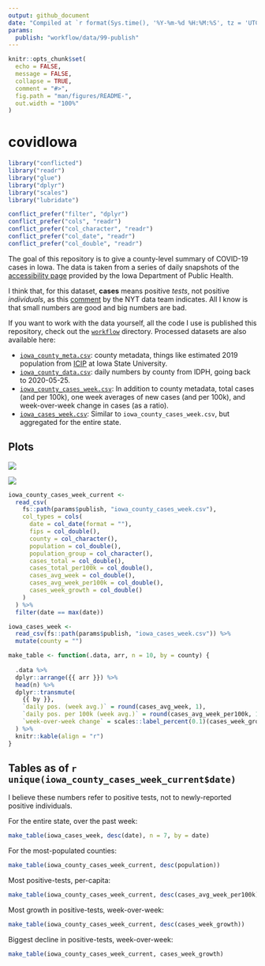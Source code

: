 ```yaml
---
output: github_document
date: "Compiled at `r format(Sys.time(), '%Y-%m-%d %H:%M:%S', tz = 'UTC')` UTC"
params:
  publish: "workflow/data/99-publish"
---
```


<!-- README.md is generated from README.Rmd. Please edit that file -->

```r
knitr::opts_chunk$set(
  echo = FALSE,
  message = FALSE,
  collapse = TRUE,
  comment = "#>",
  fig.path = "man/figures/README-",
  out.width = "100%"
)
```

# covidIowa

```r
library("conflicted")
library("readr")
library("glue")
library("dplyr")
library("scales")
library("lubridate")

conflict_prefer("filter", "dplyr")
conflict_prefer("cols", "readr")
conflict_prefer("col_character", "readr")
conflict_prefer("col_date", "readr")
conflict_prefer("col_double", "readr")
```
<!-- badges: start -->
<!-- badges: end -->

The goal of this repository is to give a county-level summary of COVID-19 cases in Iowa. 
The data is taken from a series of daily snapshots of the [accessibility page](https://coronavirus.iowa.gov/pages/access) provided by the Iowa Department of Public Health.

I think that, for this dataset, **cases** means positive *tests*, not positive *individuals*, as this [comment](https://github.com/nytimes/covid-19-data/issues/546#issuecomment-784247266) by the NYT data team indicates. 
All I know is that small numbers are good and big numbers are bad.

If you want to work with the data yourself, all the code I use is published this repository, check out the [`workflow`](workflow) directory. 
Processed datasets are also available here:

- [`iowa_county_meta.csv`](https://github.com/ijlyttle/covidIowa/blob/master/workflow/data/99-publish/iowa_county_meta.csv): county metadata, things like estimated 2019 population from [ICIP](https://www.icip.iastate.edu/tables/population/counties-estimates) at Iowa State University. 
- [`iowa_county_data.csv`](https://github.com/ijlyttle/covidIowa/blob/master/workflow/data/99-publish/iowa_county_data.csv): daily numbers by county from IDPH, going back to 2020-05-25.
- [`iowa_county_cases_week.csv`](https://github.com/ijlyttle/covidIowa/blob/master/workflow/data/99-publish/iowa_county_data.csv): In addition to county metadata, total cases (and per 100k), one week averages of new cases (and per 100k), and week-over-week change in cases (as a ratio).
- [`iowa_cases_week.csv`](https://github.com/ijlyttle/covidIowa/blob/master/workflow/data/99-publish/iowa_county_data.csv): Similar to `iowa_county_cases_week.csv`, but aggregated for the entire state.

## Plots

![](workflow/data/99-publish/iowa_cases.png)

![](workflow/data/99-publish/iowa_change.png)
```r
iowa_county_cases_week_current <- 
  read_csv(
    fs::path(params$publish, "iowa_county_cases_week.csv"), 
    col_types = cols(
      date = col_date(format = ""),
      fips = col_double(),
      county = col_character(),
      population = col_double(),
      population_group = col_character(),
      cases_total = col_double(),
      cases_total_per100k = col_double(),
      cases_avg_week = col_double(),
      cases_avg_week_per100k = col_double(),
      cases_week_growth = col_double()
    )
  ) %>%
  filter(date == max(date))
```

```r
iowa_cases_week <- 
  read_csv(fs::path(params$publish, "iowa_cases_week.csv")) %>%
  mutate(county = "")
```

```r
make_table <- function(.data, arr, n = 10, by = county) {
  
  .data %>%
  dplyr::arrange({{ arr }}) %>%
  head(n) %>%
  dplyr::transmute(
    {{ by }}, 
    `daily pos. (week avg.)` = round(cases_avg_week, 1),
    `daily pos. per 100k (week avg.)` = round(cases_avg_week_per100k, 1),
    `week-over-week change` = scales::label_percent(0.1)(cases_week_growth)
  ) %>%
  knitr::kable(align = "r")
}
```

## Tables as of `r unique(iowa_county_cases_week_current$date)`

I believe these numbers refer to positive tests, not to newly-reported positive individuals.

For the entire state, over the past week: 

```r
make_table(iowa_cases_week, desc(date), n = 7, by = date)
```

For the most-populated counties:

```r
make_table(iowa_county_cases_week_current, desc(population))
```

Most positive-tests, per-capita:

```r
make_table(iowa_county_cases_week_current, desc(cases_avg_week_per100k))
```

Most growth in positive-tests, week-over-week:

```r
make_table(iowa_county_cases_week_current, desc(cases_week_growth))
```

Biggest decline in positive-tests, week-over-week:

```r
make_table(iowa_county_cases_week_current, cases_week_growth)
```
